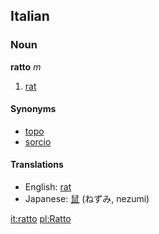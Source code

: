 ==Italian==
===Noun===
'''ratto''' ''m''

# [[rat]]

====Synonyms====
*[[topo]]
*[[sorcio]]

====Translations====
*English: [[rat]]
*Japanese: [[鼠]] (ねずみ, nezumi)

[[it:ratto]]
[[pl:Ratto]]